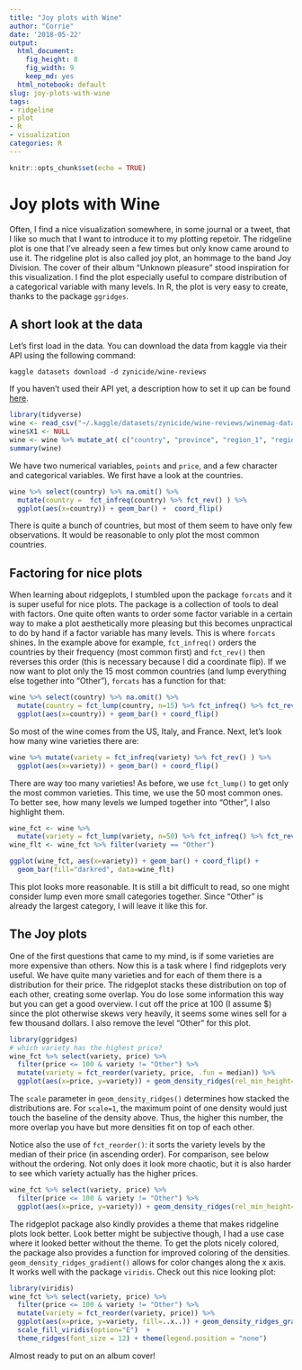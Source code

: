 ```yaml
---
title: "Joy plots with Wine"
author: "Corrie"
date: '2018-05-22'
output:
  html_document: 
    fig_height: 8
    fig_width: 9
    keep_md: yes
  html_notebook: default
slug: joy-plots-with-wine
tags:
- ridgeline
- plot
- R
- visualization
categories: R
---
```


```r
knitr::opts_chunk$set(echo = TRUE)
```

# Joy plots with Wine
Often, I find a nice visualization somewhere, in some journal or a tweet, that I like so much that I want to introduce it to my plotting repetoir. The ridgeline plot is one that I've already seen a few times but only know came around to use it. The ridgeline plot is also called joy plot, an hommage to the band Joy Division. The cover of their album "Unknown pleasure" stood inspiration for this visualization.
I find the plot especially useful to compare distribution of a categorical variable with many levels. In R, the plot is very easy to create, thanks to the package `ggridges`.

## A short look at the data
Let's first load in the data. You can download the data from kaggle via their API using the following command:
```
kaggle datasets download -d zynicide/wine-reviews
```
If you haven't used their API yet, a description how to set it up can be found [here](https://github.com/Kaggle/kaggle-api).

```r
library(tidyverse)
wine <- read_csv("~/.kaggle/datasets/zynicide/wine-reviews/winemag-data_first150k.csv")
wine$X1 <- NULL
wine <- wine %>% mutate_at( c("country", "province", "region_1", "region_2", "variety", "winery"), factor)
summary(wine)
```
We have two numerical variables, `points` and `price`, and a few character and categorical variables.
We first have a look at the countries.
```r
wine %>% select(country) %>% na.omit() %>%
  mutate(country =  fct_infreq(country) %>% fct_rev() ) %>% 
  ggplot(aes(x=country)) + geom_bar() +  coord_flip() 
```

There is quite a bunch of countries, but most of them seem to have only few observations. It would be reasonable to only plot the most common countries.

## Factoring for nice plots
When learning about ridgeplots, I stumbled upon the package `forcats` and it is super useful for nice plots. The package is a collection of tools to deal with factors. One quite often wants to order some factor variable in a certain way to make a plot aesthetically more pleasing but this becomes unpractical to do by hand if a factor variable has many levels. This is where `forcats` shines. In the example above for example, `fct_infreq()` orders the countries by their frequency (most common first) and `fct_rev()` then reverses this order (this is necessary because I did a coordinate flip). If we now want to plot only the 15 most common countries (and lump everything else together into "Other"), `forcats` has a function for that:

```r
wine %>% select(country) %>% na.omit() %>%
  mutate(country = fct_lump(country, n=15) %>% fct_infreq() %>% fct_rev() ) %>%
  ggplot(aes(x=country)) + geom_bar() + coord_flip()
```

So most of the wine comes from the US, Italy, and France. 
Next, let's look how many wine varieties there are:

```r
wine %>% mutate(variety = fct_infreq(variety) %>% fct_rev() ) %>%
  ggplot(aes(x=variety)) + geom_bar() + coord_flip()
```

There are way too many varieties! As before, we use `fct_lump()` to get only the most common varieties. This time, we use the 50 most common ones. To better see, how many levels we lumped together into "Other", I also highlight them.
```r
wine_fct <- wine %>% 
  mutate(variety = fct_lump(variety, n=50) %>% fct_infreq() %>% fct_rev() )
wine_flt <- wine_fct %>% filter(variety == "Other")

ggplot(wine_fct, aes(x=variety)) + geom_bar() + coord_flip() +
  geom_bar(fill="darkred", data=wine_flt)
```

This plot looks more reasonable. It is still a bit difficult to read, so one might consider lump even more small categories together. Since "Other" is already the largest category, I will leave it like this for.

## The Joy plots
One of the first questions that came to my mind, is if some varieties are more expensive than others. Now this is a task where I find ridgeplots very useful. We have quite many varieties and for each of them there is a distribution for their price. The ridgeplot stacks these distribution on top of each other, creating some overlap. You do lose some information this way but you can get a good overview.
I cut off the price at 100 (I assume \$) since the plot otherwise skews very heavily, it seems some wines sell for a few thousand dollars. I also remove the level "Other" for this plot.
```r
library(ggridges)
# which variety has the highest price?
wine_fct %>% select(variety, price) %>%
  filter(price <= 100 & variety != "Other") %>%
  mutate(variety = fct_reorder(variety, price, .fun = median)) %>%
  ggplot(aes(x=price, y=variety)) + geom_density_ridges(rel_min_height=0.05, scale=4) 
```

The `scale` parameter in `geom_density_ridges()` determines how stacked the distributions are. For `scale=1`, the maximum point of one density would just touch the baseline of the density above. Thus, the higher this number, the more overlap you have but more densities fit on top of each other.

Notice also the use of `fct_reorder()`: it sorts the variety levels by the median of their price (in ascending order). For comparison, see below without the ordering. Not only does it look more chaotic, but it is also harder to see which variety actually has the higher prices.

```r
wine_fct %>% select(variety, price) %>%
  filter(price <= 100 & variety != "Other") %>%
  ggplot(aes(x=price, y=variety)) + geom_density_ridges(rel_min_height=0.05, scale=4) 

```


The ridgeplot package also kindly provides a theme that makes ridgeline plots look better. Look better might be subjective though, I had a use case where it looked better without the theme.
To get the plots nicely colored, the package also provides a function for improved coloring of the densities. `geom_density_ridges_gradient()` allows for color changes along the x axis. It works well with the package `viridis`. Check out this nice looking plot:
```r
library(viridis)
wine_fct %>% select(variety, price) %>%
  filter(price <= 100 & variety != "Other") %>%
  mutate(variety = fct_reorder(variety, price)) %>%
  ggplot(aes(x=price, y=variety, fill=..x..)) + geom_density_ridges_gradient(rel_min_height=0.05, scale=4) +
  scale_fill_viridis(option="E")  + 
  theme_ridges(font_size = 12) + theme(legend.position = "none")

```

Almost ready to put on an album cover!
